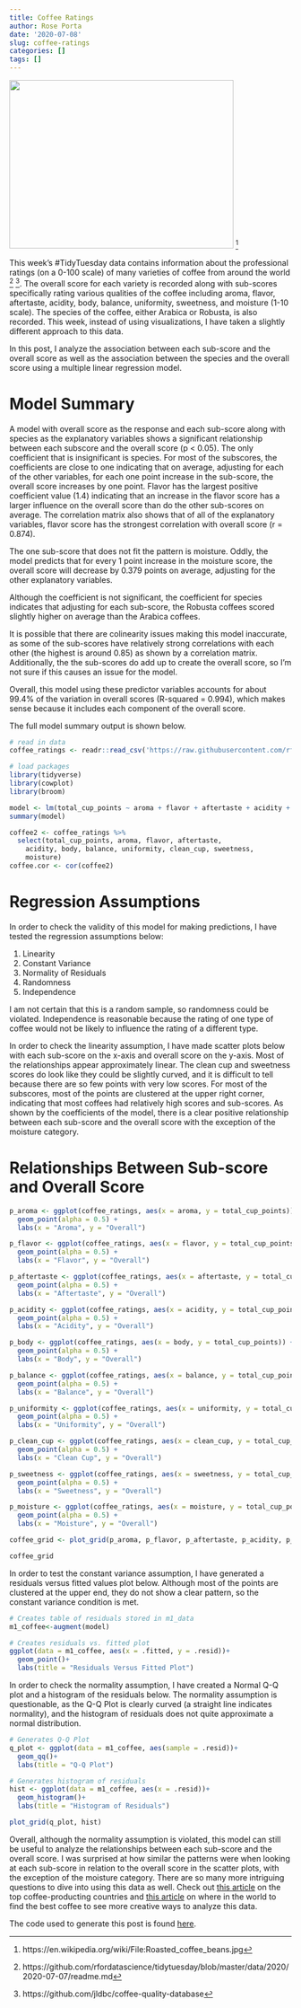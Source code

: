 ```yaml
---
title: Coffee Ratings
author: Rose Porta
date: '2020-07-08'
slug: coffee-ratings
categories: []
tags: []
---
```


![](/post/2020-07-07-coffee-ratings_files/Roasted_coffee_beans.jpg){width=400px height=300px} ^[https://en.wikipedia.org/wiki/File:Roasted_coffee_beans.jpg]

This week's #TidyTuesday data contains information about the professional ratings (on a 0-100 scale) of many varieties of coffee from around the world ^[https://github.com/rfordatascience/tidytuesday/blob/master/data/2020/2020-07-07/readme.md] ^[https://github.com/jldbc/coffee-quality-database]. The overall score for each variety is recorded along with sub-scores specifically rating various qualities of the coffee including aroma, flavor, aftertaste, acidity, body, balance, uniformity, sweetness, and moisture (1-10 scale). The species of the coffee, either Arabica or Robusta, is also recorded. This week, instead of using visualizations, I have taken a slightly different approach to this data.

In this post, I analyze the association between each sub-score and the overall score as well as the association between the species and the overall score using a multiple linear regression model. 


# Model Summary

A model with overall score as the response and each sub-score along with species as the explanatory variables shows a significant relationship between each subscore and the overall score (p < 0.05). The only coefficient that is insignificant is species. For most of the subscores, the coefficients are close to one indicating that on average, adjusting for each of the other variables, for each one point increase in the sub-score, the overall score increases by one point. Flavor has the largest positive coefficient value (1.4) indicating that an increase in the flavor score has a larger influence on the overall score than do the other sub-scores on average. The correlation matrix also shows that of all of the explanatory variables, flavor score has the strongest correlation with overall score (r = 0.874).

The one sub-score that does not fit the pattern is moisture. Oddly, the model predicts that for every 1 point increase in the moisture score, the overall score will decrease by 0.379 points on average, adjusting for the other explanatory variables.

Although the coefficient is not significant, the coefficient for species indicates that adjusting for each sub-score, the Robusta coffees scored slightly higher on average than the Arabica coffees. 

It is possible that there are colinearity issues making this model inaccurate, as some of the sub-scores have relatively strong correlations with each other (the highest is around 0.85) as shown by a correlation matrix. Additionally, the the sub-scores do add up to create the overall score, so I'm not sure if this causes an issue for the model. 

Overall, this model using these predictor variables accounts for about 99.4% of the variation in overall scores (R-squared = 0.994), which makes sense because it includes each component of the overall score. 

The full model summary output is shown below.

```r
# read in data
coffee_ratings <- readr::read_csv('https://raw.githubusercontent.com/rfordatascience/tidytuesday/master/data/2020/2020-07-07/coffee_ratings.csv')

# load packages
library(tidyverse)
library(cowplot)
library(broom)
```

```r
model <- lm(total_cup_points ~ aroma + flavor + aftertaste + acidity + body + balance + uniformity + clean_cup + sweetness + moisture + species, data = coffee_ratings)
summary(model)
```
```r
coffee2 <- coffee_ratings %>% 
  select(total_cup_points, aroma, flavor, aftertaste, 
    acidity, body, balance, uniformity, clean_cup, sweetness, 
    moisture)
coffee.cor <- cor(coffee2)
```

# Regression Assumptions

In order to check the validity of this model for making predictions, I have tested the regression assumptions below:

1. Linearity
2. Constant Variance
3. Normality of Residuals
4. Randomness
5. Independence

I am not certain that this is a random sample, so randomness could be violated. Independence is reasonable because the rating of one type of coffee would not be likely to influence the rating of a different type.

In order to check the linearity assumption, I have made scatter plots below with each sub-score on the x-axis and overall score on the y-axis. Most of the relationships appear approximately linear. The clean cup and sweetness scores do look like they could be slightly curved, and it is difficult to tell because there are so few points with very low scores. For most of the subscores, most of the points are clustered at the upper right corner, indicating that most coffees had relatively high scores and sub-scores. As shown by the coefficients of the model, there is a clear positive relationship between each sub-score and the overall score with the exception of the moisture category. 

# Relationships Between Sub-score and Overall Score
```r
p_aroma <- ggplot(coffee_ratings, aes(x = aroma, y = total_cup_points)) +
  geom_point(alpha = 0.5) +
  labs(x = "Aroma", y = "Overall")

p_flavor <- ggplot(coffee_ratings, aes(x = flavor, y = total_cup_points)) +
  geom_point(alpha = 0.5) +
  labs(x = "Flavor", y = "Overall")

p_aftertaste <- ggplot(coffee_ratings, aes(x = aftertaste, y = total_cup_points)) +
  geom_point(alpha = 0.5) +
  labs(x = "Aftertaste", y = "Overall")

p_acidity <- ggplot(coffee_ratings, aes(x = acidity, y = total_cup_points)) +
  geom_point(alpha = 0.5) +
  labs(x = "Acidity", y = "Overall")

p_body <- ggplot(coffee_ratings, aes(x = body, y = total_cup_points)) +
  geom_point(alpha = 0.5) +
  labs(x = "Body", y = "Overall")

p_balance <- ggplot(coffee_ratings, aes(x = balance, y = total_cup_points)) +
  geom_point(alpha = 0.5) +
  labs(x = "Balance", y = "Overall")

p_uniformity <- ggplot(coffee_ratings, aes(x = uniformity, y = total_cup_points)) +
  geom_point(alpha = 0.5) +
  labs(x = "Uniformity", y = "Overall")

p_clean_cup <- ggplot(coffee_ratings, aes(x = clean_cup, y = total_cup_points)) +
  geom_point(alpha = 0.5) +
  labs(x = "Clean Cup", y = "Overall")

p_sweetness <- ggplot(coffee_ratings, aes(x = sweetness, y = total_cup_points)) +
  geom_point(alpha = 0.5) +
  labs(x = "Sweetness", y = "Overall")

p_moisture <- ggplot(coffee_ratings, aes(x = moisture, y = total_cup_points)) +
  geom_point(alpha = 0.5) +
  labs(x = "Moisture", y = "Overall")

coffee_grid <- plot_grid(p_aroma, p_flavor, p_aftertaste, p_acidity, p_body, p_balance, p_uniformity, p_clean_cup, p_sweetness, p_moisture, label_size = 10)

coffee_grid


```

In order to test the constant variance assumption, I have generated a residuals versus fitted values plot below. Although most of the points are clustered at the upper end, they do not show a clear pattern, so the constant variance condition is met. 

```r
# Creates table of residuals stored in m1_data
m1_coffee<-augment(model)

# Creates residuals vs. fitted plot
ggplot(data = m1_coffee, aes(x = .fitted, y = .resid))+
  geom_point()+
  labs(title = "Residuals Versus Fitted Plot")
```

In order to check the normality assumption, I have created a Normal Q-Q plot and a histogram of the residuals below. The normality assumption is questionable, as the Q-Q Plot is clearly curved (a straight line indicates normality), and the histogram of residuals does not quite approximate a normal distribution.

```r
# Generates Q-Q Plot
q_plot <- ggplot(data = m1_coffee, aes(sample = .resid))+
  geom_qq()+
  labs(title = "Q-Q Plot")

# Generates histogram of residuals
hist <- ggplot(data = m1_coffee, aes(x = .resid))+
  geom_histogram()+
  labs(title = "Histogram of Residuals")

plot_grid(q_plot, hist)
```

Overall, although the normality assumption is violated, this model can still be useful to analyze the relationships between each sub-score and the overall score. I was surprised at how similar the patterns were when looking at each sub-score in relation to the overall score in the scatter plots, with the exception of the moisture category. There are so many more intriguing questions to dive into using this data as well. Check out [this article](https://www.thrillist.com/drink/nation/the-world-s-best-coffee-growing-countries-ethiopia-kenya-colombia-and-more) on the top coffee-producting countries and [this article](https://towardsdatascience.com/the-data-speak-ethiopia-has-the-best-coffee-91f88ed37e84) on where in the world to find the best coffee to see more creative ways to analyze this data. 

The code used to generate this post is found [here](https://github.com/rporta23/Website-Summer-2020/blob/master/content/post/2020-07-07-coffee-ratings.Rmd).
